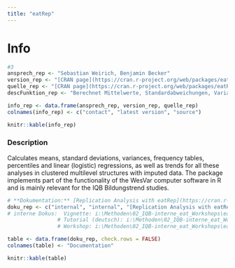```yaml
---
title: "eatRep"
---
```


# Info

```r
#3
ansprech_rep <- "Sebastian Weirich, Benjamin Becker"
version_rep <- "[CRAN page](https://cran.r-project.org/web/packages/eatRep/index.html)"
quelle_rep <- "[CRAN page](https://cran.r-project.org/web/packages/eatRep/index.html)"
descFunktion_rep <- "Berechnet Mittelwerte, Standardabweichungen, Varianzen, Häufigkeitstabellen, Perzentile und lineare (logistische) Regressionen sowie Trends für alle diese Analysen in geclusterten Mehrebenenstrukturen mit imputierten Daten. Das Paket implementiert einen Teil der Funktionsweise der Computersoftware WesVar in R und ist im Wesentlichen für die IQB-Bildungstrendstudien relevant."

info_rep <- data.frame(ansprech_rep, version_rep, quelle_rep)
colnames(info_rep) <- c("contact", "latest version", "source")

knitr::kable(info_rep)
```

### Description

Calculates means, standard deviations, variances, frequency tables, percentiles and linear (logistic) regressions, as well as trends for all these analyses in clustered multilevel structures with imputed data. The package implements part of the functionality of the WesVar computer software in R and is mainly relevant for the IQB Bildungstrend studies.


```r
# **Dokumentation:** [Replication Analysis with eatRep](https://cran.r-project.org/web//packages/eatRep/vignettes/eatRep.html) and internal.
doku_rep <- c("internal", "internal", "[Replication Analysis with eatRep](https://cran.r-project.org/web//packages/eatRep/vignettes/eatRep.html)", "internal")
# interne Dokus:  Vignette: i:\Methoden\02_IQB-interne_eat_Workshops\eatRep_2021\eatRep_Vignette.pdf
                # Tutorial (deutsch): i:\Methoden\02_IQB-interne_eat_Workshops\eatRep_2021\eatRep.pdf
                # Workshop: i:\Methoden\02_IQB-interne_eat_Workshops\eatRep_2021\

table <- data.frame(doku_rep, check.rows = FALSE)
colnames(table) <- "Documentation"

knitr::kable(table)
```

